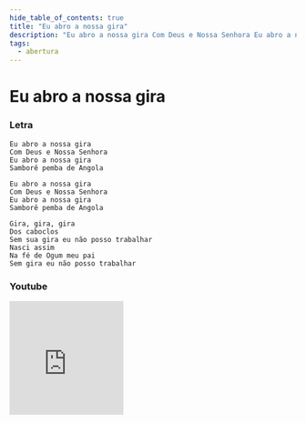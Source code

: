 ```yaml
---
hide_table_of_contents: true
title: "Eu abro a nossa gira"
description: "Eu abro a nossa gira Com Deus e Nossa Senhora Eu abro a nossa gira Samborê pemba de Angola Eu abro a nossa gira Com Deus e Nossa Senhora Eu abro a nossa gira Samborê pemba de Angola Gira, gira, gira Dos caboclos Sem sua gira eu não posso trabalhar Nasci assim Na fé de Ogum meu pai Sem gira eu não posso trabalhar"
tags:
  - abertura
---
```


# Eu abro a nossa gira

### Letra

```text
Eu abro a nossa gira
Com Deus e Nossa Senhora
Eu abro a nossa gira
Samborê pemba de Angola

Eu abro a nossa gira
Com Deus e Nossa Senhora
Eu abro a nossa gira
Samborê pemba de Angola

Gira, gira, gira
Dos caboclos
Sem sua gira eu não posso trabalhar
Nasci assim
Na fé de Ogum meu pai
Sem gira eu não posso trabalhar
```

### Youtube

<iframe
  width="200"
  height="200"
  src="https://www.youtube.com/embed/vvjJhNyGvbU"
  title="YouTube video player"
  frameborder="0"
  allow="accelerometer; autoplay; clipboard-write; encrypted-media; gyroscope; picture-in-picture; web-share"
  referrerpolicy="strict-origin-when-cross-origin"
  allowfullscreen
></iframe>